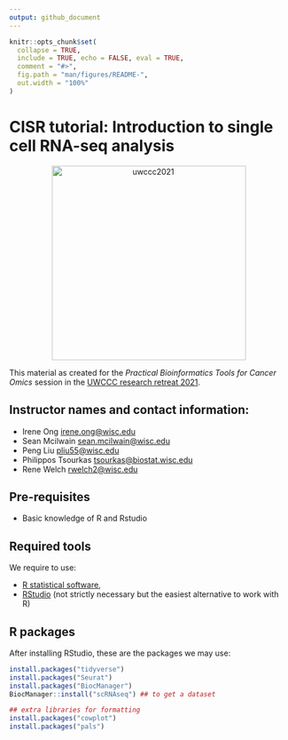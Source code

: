 ```yaml
---
output: github_document
---
```


<!-- README.md is generated from README.Rmd. Please edit that file -->

<!-- badges: start -->
<!-- badges: end -->


```r
knitr::opts_chunk$set(
  collapse = TRUE,
  include = TRUE, echo = FALSE, eval = TRUE,
  comment = "#>",
  fig.path = "man/figures/README-",
  out.width = "100%"
)
```


# CISR tutorial: Introduction to single cell RNA-seq analysis

<p align = "center">
<img width="350" alt="uwccc2021" src="https://github.com/welch16/cisr2021singlecellRNA/blob/main/man/figures/Carbone_color-center.png?raw=true"/> 
</p>

This material as created for the _Practical Bioinformatics Tools for Cancer Omics_ session in the [UWCCC research retreat 2021](https://cancer.wisc.edu/research/retreat/).

## Instructor names and contact information:

- Irene Ong <irene.ong@wisc.edu>
- Sean Mcilwain <sean.mcilwain@wisc.edu>
- Peng Liu <pliu55@wisc.edu>
- Philippos Tsourkas <tsourkas@biostat.wisc.edu>
- Rene Welch <rwelch2@wisc.edu>

## Pre-requisites

- Basic knowledge of R and Rstudio

## Required tools

We require to use:

- [R statistical software](https://www.r-project.org/),
- [RStudio](https://rstudio.com/products/rstudio/download/#download) (not strictly necessary but the easiest alternative to work with R)

## R packages

After installing RStudio, these are the packages we may use:

```r
install.packages("tidyverse")
install.packages("Seurat")
install.packages("BiocManager")
BiocManager::install("scRNAseq") ## to get a dataset

## extra libraries for formatting
install.packages("cowplot")
install.packages("pals")
```


